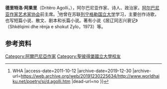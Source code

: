 {{Infobox writer <!-- for more information see [[:Template:Infobox_writer/doc|:Template:Infobox writer/doc]] -->
|name = Dritëro Agolli
|image = 
|caption = 
|birth_date = {{birth date and age|1931|10|13|mf=y}}
|birth_place = 阿尔巴尼亚[[戴约尔区|戴约尔区]]曼庫拉斯（Menkulas）
|death_date = {{death date and age|2017|2|7|1931|10|13|mf=y}}
|death_place = 阿爾巴尼亞[[地拉那|地拉那]]
|occupation = [[小说家|小说家]]、[[诗人|诗人]] 
|nationality = {{ALB}}
|period = 1958年至2017年
|movement = [[后现代文学|后现代文学]]
|notableworks = 
|awards = 
|influences = [[尼古拉·果戈里|尼古拉·果戈里]] 
|website = http://dritero.com/
}}
'''德里特洛·阿果里'''（Dritëro Agolli，{{bd|1931年|10月13日|2017年|2月3日|catIdx=Agolli}}），阿尔巴尼亚作家、诗人、政治家，[[阿尔巴尼亚作家艺术家协会|阿尔巴尼亚作家艺术家协会]]前主席。<ref>{{Cite web |url=http://www.worldhaiku.net/poetry/si/d.agolli.htm |title=Dritëro Agolli {{!}} WHA<!-- Bot generated title --> |access-date=2011-10-12 |archive-date=2019-12-30 |archive-url=https://web.archive.org/web/20191230225634/http://www.worldhaiku.net/poetry/si/d.agolli.htm |dead-url=no }}</ref>他曾在苏联[[列宁格勒国立大学|列宁格勒国立大学]]学习，主要创作诗歌，也写短篇小说、散文、剧本和长篇小说。著有小说《居辽同志兴衰记》（Shkëlqimi dhe rënja e shokut Zylo，1973）等。

==参考资料==
{{reflist}}

{{Authority control}}
{{DEFAULTSORT:Agolli, Dritero}}
[[Category:阿爾巴尼亞作家|Category:阿爾巴尼亞作家]]
[[Category:聖彼得堡國立大學校友|Category:聖彼得堡國立大學校友]]